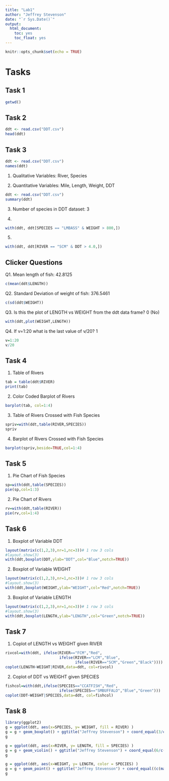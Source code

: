 ```yaml
---
title: "Lab1"
author: "Jeffrey Stevenson"
date: "`r Sys.Date()`"
output: 
  html_document:
    toc: yes
    toc_float: yes
---
```


```r
knitr::opts_chunk$set(echo = TRUE)
```

# Tasks

## Task 1

```r
getwd()
```

## Task 2

```r
ddt <- read.csv("DDT.csv")
head(ddt)
```

## Task 3

```r
ddt <- read.csv("DDT.csv")
names(ddt)
```

1. Qualitative Variables: River, Species

2. Quantitative Variables: Mile, Length, Weight, DDT

```r
ddt <- read.csv("DDT.csv")
summary(ddt)
```

3. Number of species in DDT dataset: 3 

4. 
```r
with(ddt, ddt[SPECIES == "LMBASS" & WEIGHT > 800,])
```

5.
```r
with(ddt, ddt[RIVER == "SCM" & DDT > 4.0,])
```

## Clicker Questions

Q1. Mean length of fish: 42.8125

```r
c(mean(ddt$LENGTH))
```

Q2. Standard Deviation of weight of fish: 376.5461

```r
c(sd(ddt$WEIGHT))
```

Q3. Is this the plot of LENGTH vs WEIGHT from the ddt data frame? 0 (No)

```r
with(ddt,plot(WEIGHT,LENGTH))
```

Q4. If v=1:20 what is the last value of v/20? 1

```r
v=1:20
v/20
```

## Task 4

1. Table of Rivers

```r
tab = table(ddt$RIVER)
print(tab)
```

2. Color Coded Barplot of Rivers

```r
barplot(tab, col=1:4)
```

3. Table of Rivers Crossed with Fish Species

```r
spriv=with(ddt,table(RIVER,SPECIES))
spriv
```

4. Barplot of Rivers Crossed with Fish Species
```r
barplot(spriv,beside=TRUE,col=1:4)
```

## Task 5

1. Pie Chart of Fish Species

```r
sp=with(ddt,table(SPECIES))
pie(sp,col=1:3)
```

2. Pie Chart of Rivers

```r
rv=with(ddt,table(RIVER))
pie(rv,col=1:4)
```

## Task 6

1. Boxplot of Variable DDT

```r
layout(matrix(c(1,2,3),nr=1,nc=3))# 1 row 3 cols
#layout.show(3)
with(ddt,boxplot(DDT,ylab="DDT",col="Blue",notch=TRUE))
```

2. Boxplot of Variable WEIGHT

```r
layout(matrix(c(1,2,3),nr=1,nc=3))# 1 row 3 cols
#layout.show(3)
with(ddt,boxplot(WEIGHT,ylab="WEIGHT",col="Red",notch=TRUE))
```

3. Boxplot of Variable LENGTH

```r
layout(matrix(c(1,2,3),nr=1,nc=3))# 1 row 3 cols
#layout.show(3)
with(ddt,boxplot(LENGTH,ylab="LENGTH",col="Green",notch=TRUE))
```

## Task 7

1. Coplot of LENGTH vs WEIGHT given RIVER

```r
rivcol=with(ddt, ifelse(RIVER=="FCM","Red",
                        ifelse(RIVER=="LCM","Blue",
                               ifelse(RIVER=="SCM","Green","Black"))))
coplot(LENGTH~WEIGHT|RIVER,data=ddt, col=rivcol)
```

2. Coplot of DDT vs WEIGHT given SPECIES

```r
fishcol=with(ddt,ifelse(SPECIES=="CCATFISH","Red",
                        ifelse(SPECIES=="SMBUFFALO","Blue","Green")))
coplot(DDT~WEIGHT|SPECIES,data=ddt, col=fishcol)
```

## Task 8

```r
library(ggplot2)
g = ggplot(ddt, aes(x=SPECIES, y= WEIGHT, fill = RIVER) )
g = g + geom_boxplot() + ggtitle("Jeffrey Stevenson") + coord_equal(3/c(max(ddt$WEIGHT)))
g
```

```r
g = ggplot(ddt, aes(x=RIVER, y= LENGTH, fill = SPECIES) )
g = g + geom_violin() + ggtitle("Jeffrey Stevenson") + coord_equal(6/c(max(ddt$LENGTH)))
g
```

```r
g = ggplot(ddt, aes(x=WEIGHT, y= LENGTH, color = SPECIES) )
g = g + geom_point() + ggtitle("Jeffrey Stevenson") + coord_equal((c(max(ddt$WEIGHT))+1000)/c(max(ddt$LENGTH)))
g
```








